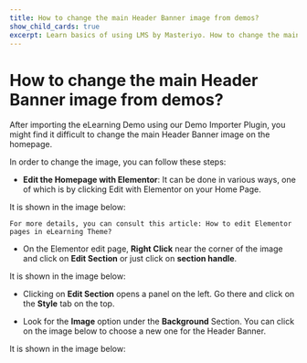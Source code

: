 ---
title: How to change the main Header Banner image from demos?
show_child_cards: true
excerpt: Learn basics of using LMS by Masteriyo. How to change the main Header Banner image from demos?
---

# How to change the main Header Banner image from demos?

After importing the eLearning Demo using our Demo Importer Plugin, you might find it difficult to change the main Header Banner image on the homepage.

In order to change the image, you can follow these steps:

- **Edit the Homepage with Elementor**: It can be done in various ways, one of which is by clicking Edit with Elementor on your Home Page.

It is shown in the image below:

    For more details, you can consult this article: How to edit Elementor pages in eLearning Theme?


- On the Elementor edit page, **Right Click** near the corner of the image and click on **Edit Section** or just click on **section handle**.

It is shown in the image below:

- Clicking on **Edit Section** opens a panel on the left. Go there and click on the **Style** tab on the top.

- Look for the **Image** option under the **Background** Section. You can click on the image below to choose a new one for the Header Banner.

It is shown in the image below:







